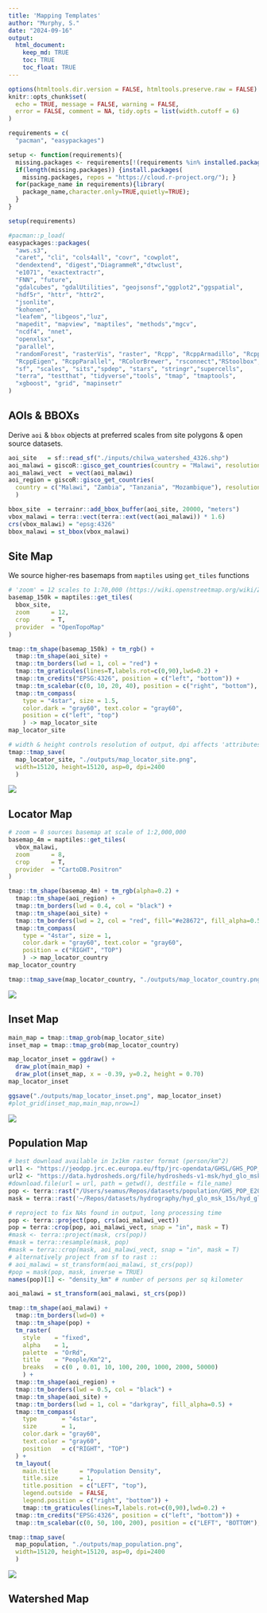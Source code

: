 ```yaml
---
title: 'Mapping Templates'
author: "Murphy, S."
date: "2024-09-16"
output: 
  html_document:
    keep_md: TRUE
    toc: TRUE
    toc_float: TRUE
---
```


```r
options(htmltools.dir.version = FALSE, htmltools.preserve.raw = FALSE)
knitr::opts_chunk$set(
  echo = TRUE, message = FALSE, warning = FALSE,
  error = FALSE, comment = NA, tidy.opts = list(width.cutoff = 6)
) 

requirements = c(
  "pacman", "easypackages")

setup <- function(requirements){
  missing.packages <- requirements[!(requirements %in% installed.packages()[,"Package"])];
  if(length(missing.packages)) {install.packages(
    missing.packages, repos = "https://cloud.r-project.org/"); }
  for(package_name in requirements){library(
    package_name,character.only=TRUE,quietly=TRUE);
  }
}

setup(requirements)

#pacman::p_load(
easypackages::packages(  
  "aws.s3", 
  "caret", "cli", "cols4all", "covr", "cowplot",
  "dendextend", "digest","DiagrammeR","dtwclust", 
  "e1071", "exactextractr", 
  "FNN", "future",
  "gdalcubes", "gdalUtilities", "geojsonsf","ggplot2","ggspatial",
  "hdf5r", "httr", "httr2",
  "jsonlite", 
  "kohonen", 
  "leafem", "libgeos","luz",
  "mapedit", "mapview", "maptiles", "methods","mgcv", 
  "ncdf4", "nnet", 
  "openxlsx", 
  "parallel",
  "randomForest", "rasterVis", "raster", "Rcpp", "RcppArmadillo", "RcppCensSpatial", 
  "RcppEigen", "RcppParallel", "RColorBrewer", "rsconnect","RStoolbox", "rts", 
  "sf", "scales", "sits","spdep", "stars", "stringr","supercells", 
  "terra", "testthat", "tidyverse","tools", "tmap", "tmaptools",
  "xgboost", "grid", "mapinsetr"
)
```

## AOIs & BBOXs

Derive `aoi` & `bbox` objects at preferred scales from site polygons & open source datasets.

```r
aoi_site   = sf::read_sf("./inputs/chilwa_watershed_4326.shp")
aoi_malawi = giscoR::gisco_get_countries(country = "Malawi", resolution = "3")
aoi_malawi_vect  = vect(aoi_malawi)
aoi_region = giscoR::gisco_get_countries(
  country = c("Malawi", "Zambia", "Tanzania", "Mozambique"), resolution = "3"
  )

bbox_site  = terrainr::add_bbox_buffer(aoi_site, 20000, "meters")
vbox_malawi = terra::vect(terra::ext(vect(aoi_malawi)) * 1.6) 
crs(vbox_malawi) = "epsg:4326"
bbox_malawi = st_bbox(vbox_malawi)
```

## Site Map

We source higher-res basemaps from `maptiles` using `get_tiles` functions

```r
# 'zoom' = 12 scales to 1:70,000 (https://wiki.openstreetmap.org/wiki/Zoom_levels)
basemap_150k = maptiles::get_tiles(
  bbox_site, 
  zoom      = 12, 
  crop      = T,
  provider  = "OpenTopoMap"
)

tmap::tm_shape(basemap_150k) + tm_rgb() + 
  tmap::tm_shape(aoi_site) +
  tmap::tm_borders(lwd = 1, col = "red") +
  tmap::tm_graticules(lines=T,labels.rot=c(0,90),lwd=0.2) +
  tmap::tm_credits("EPSG:4326", position = c("left", "bottom")) + 
  tmap::tm_scalebar(c(0, 10, 20, 40), position = c("right", "bottom"), text.size = .5) +
  tmap::tm_compass(
    type = "4star", size = 1.5,
    color.dark = "gray60", text.color = "gray60",
    position = c("left", "top")
    ) -> map_locator_site
map_locator_site

# width & height controls resolution of output, dpi affects 'attributes' sizes
tmap::tmap_save(
  map_locator_site, "./outputs/map_locator_site.png", 
  width=15120, height=15120, asp=0, dpi=2400
  )
```

![](outputs/map_locator_site.png)

## Locator Map

```r
# zoom = 8 sources basemap at scale of 1:2,000,000
basemap_4m = maptiles::get_tiles(
  vbox_malawi, 
  zoom      = 8, 
  crop      = T,
  provider  = "CartoDB.Positron"
)

tmap::tm_shape(basemap_4m) + tm_rgb(alpha=0.2) + 
  tmap::tm_shape(aoi_region) +
  tmap::tm_borders(lwd = 0.4, col = "black") +
  tmap::tm_shape(aoi_site) +
  tmap::tm_borders(lwd = 2, col = "red", fill="#e28672", fill_alpha=0.5) +
  tmap::tm_compass(
    type = "4star", size = 1,
    color.dark = "gray60", text.color = "gray60",
    position = c("RIGHT", "TOP")
    ) -> map_locator_country
map_locator_country

tmap::tmap_save(map_locator_country, "./outputs/map_locator_country.png")
```

![](outputs/map_locator_country.png)

## Inset Map

```r
main_map = tmap::tmap_grob(map_locator_site)
inset_map = tmap::tmap_grob(map_locator_country)

map_locator_inset = ggdraw() +
  draw_plot(main_map) +
  draw_plot(inset_map, x = -0.39, y=0.2, height = 0.70)
map_locator_inset

ggsave("./outputs/map_locator_inset.png", map_locator_inset)
#plot_grid(inset_map,main_map,nrow=1)
```

![](outputs/map_locator_inset.png)

## Population Map

```r
# best download available in 1x1km raster format (person/km^2)
url1 <- "https://jeodpp.jrc.ec.europa.eu/ftp/jrc-opendata/GHSL/GHS_POP_GLOBE_R2023A/GHS_POP_E2025_GLOBE_R2023A_54009_1000/V1-0/GHS_POP_E2025_GLOBE_R2023A_54009_1000_V1_0.zip"
url2 <- "https://data.hydrosheds.org/file/hydrosheds-v1-msk/hyd_glo_msk_15s.zip"
#download.file(url = url, path = getwd(), destfile = file_name)
pop <- terra::rast("/Users/seamus/Repos/datasets/population/GHS_POP_E2030_GLOBE_R2023A_54009_1000_V1_0/GHS_POP_E2030_GLOBE_R2023A_54009_1000_V1_0.tif") 
mask = terra::rast('~/Repos/datasets/hydrography/hyd_glo_msk_15s/hyd_glo_msk_15s.tif')

# reproject to fix NAs found in output, long processing time
pop <- terra::project(pop, crs(aoi_malawi_vect))
pop = terra::crop(pop, aoi_malawi_vect, snap = "in", mask = T)
#mask <- terra::project(mask, crs(pop))
#mask = terra::resample(mask, pop)
#mask = terra::crop(mask, aoi_malawi_vect, snap = "in", mask = T)
# alternatively project from sf to rast :: 
# aoi_malawi = st_transform(aoi_malawi, st_crs(pop))
#pop = mask(pop, mask, inverse = TRUE)
names(pop)[1] <- "density_km" # number of persons per sq kilometer

aoi_malawi = st_transform(aoi_malawi, st_crs(pop))

tmap::tm_shape(aoi_malawi) +
  tmap::tm_borders(lwd=0) +
  tmap::tm_shape(pop) +
  tm_raster(
    style    = "fixed", 
    alpha    = 1, 
    palette  = "OrRd", 
    title    = "People/Km^2", 
    breaks   = c(0 , 0.01, 10, 100, 200, 1000, 2000, 50000)
    ) + 
  tmap::tm_shape(aoi_region) +
  tmap::tm_borders(lwd = 0.5, col = "black") +
  tmap::tm_shape(aoi_site) +
  tmap::tm_borders(lwd = 1, col = "darkgray", fill_alpha=0.5) +
  tmap::tm_compass(
    type       = "4star", 
    size       = 1,
    color.dark = "gray60", 
    text.color = "gray60",
    position   = c("RIGHT", "TOP")
  ) +
  tm_layout(
    main.title      = "Population Density", 
    title.size      = 1, 
    title.position  = c("LEFT", "top"), 
    legend.outside  = FALSE, 
    legend.position = c("right", "bottom")) + 
    tmap::tm_graticules(lines=T,labels.rot=c(0,90),lwd=0.2) +
  tmap::tm_credits("EPSG:4326", position = c("left", "bottom")) + 
  tmap::tm_scalebar(c(0, 50, 100, 200), position = c("LEFT", "BOTTOM"), text.size = .5) -> map_population

tmap::tmap_save(
  map_population, "./outputs/map_population.png", 
  width=15120, height=15120, asp=0, dpi=2400
  )  
```

![](outputs/map_population.png)

## Watershed Map

